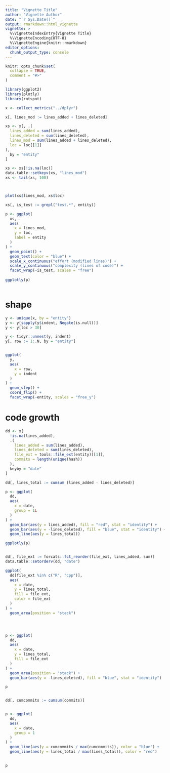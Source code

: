 ```yaml
---
title: "Vignette Title"
author: "Vignette Author"
date: "`r Sys.Date()`"
output: rmarkdown::html_vignette
vignette: >
  %\VignetteIndexEntry{Vignette Title}
  %\VignetteEncoding{UTF-8}
  %\VignetteEngine{knitr::rmarkdown}
editor_options: 
  chunk_output_type: console
---
```


```r
knitr::opts_chunk$set(
  collapse = TRUE,
  comment = "#>"
)

library(ggplot2)
library(plotly)
library(rotspot)

```


```r
x <- collect_metrics("../dplyr")

x[, lines_mod := lines_added + lines_deleted]

xs <- x[, .(
  lines_added = sum(lines_added),
  lines_deleted = sum(lines_deleted),
  lines_mod = sum(lines_added + lines_deleted),
  loc = loc[[1]]
),
  by = "entity"
]

xs <- xs[!is.na(loc)]
data.table::setkeyv(xs, "lines_mod")
xs <- tail(xs, 100)



plot(xs$lines_mod, xs$loc)

xs[, is_test := grepl("test.*", entity)]

p <- ggplot(
  xs,
  aes(
    x = lines_mod,
    y = loc,
    label = entity
  )
) + 
  geom_point() +
  geom_text(color = "blue") +
  scale_x_continuous("effort (modified lines)") +
  scale_y_continuous("complexity (lines of code)") +
  facet_wrap(~is_test, scales = "free")
  
ggplotly(p)



```


# shape
```r

y <- unique(x, by = "entity")
y <- y[sapply(y$indent, Negate(is.null))]
y <- y[loc > 30]

y <- tidyr::unnest(y, indent)
y[, row := 1:.N, by = "entity"]


ggplot(
  y,
  aes(
    x = row,
    y = indent
  )
) + 
  geom_step() +
  coord_flip() +
  facet_wrap(~entity, scales = "free_y")

```

# code growth

```r

dd <- x[
  !is.na(lines_added), 
  .(
    lines_added = sum(lines_added),
    lines_deleted = sum(lines_deleted),
    file_ext = tools::file_ext(entity)[[1]],
    commits = length(unique(hash))
  ), 
  keyby = "date"
]

dd[, lines_total := cumsum (lines_added - lines_deleted)]

p <- ggplot(
  dd,
  aes(
    x = date,
    group = 1L
  )
) + 
  geom_bar(aes(y = lines_added), fill = "red", stat = "identity") +
  geom_bar(aes(y = -lines_deleted), fill = "blue", stat = "identity") +
  geom_line(aes(y = lines_total))

ggplotly(p)


dd[, file_ext := forcats::fct_reorder(file_ext, lines_added, sum)]
data.table::setorderv(dd, "date")

ggplot(
  dd[file_ext %in% c("R", "cpp")],
  aes(
    x = date,
    y = lines_total,
    fill = file_ext,
    color = file_ext
  )
) + 
  geom_area(position = "stack") 




p <- ggplot(
  dd,
  aes(
    x = date,
    y = lines_total,
    fill = file_ext
  )
) + 
  geom_area(position = "stack") +
  geom_bar(aes(y = -lines_deleted), fill = "blue", stat = "identity") 

p


dd[, cumcommits := cumsum(commits)]


p <- ggplot(
  dd,
  aes(
    x = date,
    group = 1
  )
) + 
  geom_line(aes(y = cumcommits / max(cumcommits)), color = "blue") +
  geom_line(aes(y = lines_total / max(lines_total)), color = "red")
  

p


```

```r



```


